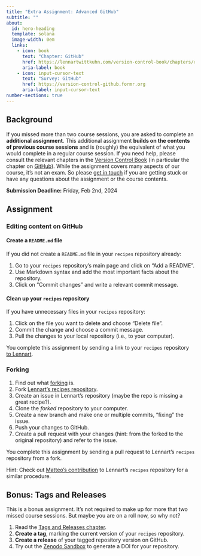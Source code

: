 ```yaml
---
title: "Extra Assignment: Advanced GitHub"
subtitle: ""
about:
  id: hero-heading
  template: solana
  image-width: 0em
  links:
    - icon: book
      text: "Chapter: GitHub"
      href: https://lennartwittkuhn.com/version-control-book/chapters/remotes-intro.html
      aria-label: book
    - icon: input-cursor-text
      text: "Survey: GitHub"
      href: https://version-control-github.formr.org
      aria-label: input-cursor-text
number-sections: true
---
```


::: {#hero-heading}
:::

## Background

If you missed more than two course sessions, you are asked to complete an **additional assignment**.
This additional assignment **builds on the contents of previous course sessions** and is (roughly) the equivalent of what you would complete in a regular course session.
If you need help, please consult the relevant chapters in the [Version Control Book]({{< var project.book >}}) (in particular the chapter on [GitHub](https://lennartwittkuhn.com/version-control-book/chapters/remotes-intro.html)).
While the assignment covers many aspects of our course, it's not an exam.
So please [get in touch]({{< var project.mailto >}}) if you are getting stuck or have any questions about the assignment or the course contents.

**Submission Deadline:** Friday, Feb 2nd, 2024 

## Assignment

### Editing content on GitHub

#### Create a `README.md` file

If you did not create a `README.md` file in your `recipes` repository already:

1.    Go to your `recipes` repository's main page and click on "Add a README".
1.    Use Markdown syntax and add the most important facts about the repository.
1.    Click on "Commit changes" and write a relevant commit message.

#### Clean up your `recipes` repository

If you have unnecessary files in your `recipes` repository:

1.    Click on the file you want to delete and choose "Delete file".
1.    Commit the change and choose a commit message.
1.    Pull the changes to your local repository (i.e., to your computer).

You complete this assignment by sending a link to your `recipes` repository [to Lennart]({{< var project.mailto >}}).

### Forking 

1.    Find out what [forking](https://lennartwittkuhn.com/version-control-book/chapters/remotes-intro.html#forking-a-repository) is.
1.    Fork [Lennart's recipes repository](https://github.com/lnnrtwttkhn/recipes/).
1.    Create an issue in Lennart's repository (maybe the repo is missing a great recipe?).
1.    Clone the *forked* repository to your computer.
1.    Create a new branch and make one or multiple commits, "fixing" the issue.
1.    Push your changes to GitHub.
1.    Create a pull request with your changes (hint: from the forked to the original repository) and refer to the issue.

You complete this assignment by sending a pull request to Lennart's `recipes` repository from a fork.

Hint: Check out [Matteo's contribution](https://github.com/lnnrtwttkhn/recipes/pull/2) to Lennart's `recipes` repository for a similar procedure.

## Bonus: Tags and Releases

This is a bonus assignment.
It's not required to make up for more that two missed course sessions.
But maybe you are on a roll now, so why not?

1.    Read the [Tags and Releases chapter](https://lennartwittkuhn.com/version-control-book/chapters/tags-and-releases.html).
1.    **Create a tag**, marking the current version of your `recipes` repository.
1.    **Create a release** of your tagged repository version on GitHub.
1.    Try out the [Zenodo Sandbox](https://sandbox.zenodo.org/) to generate a DOI for your repository.

